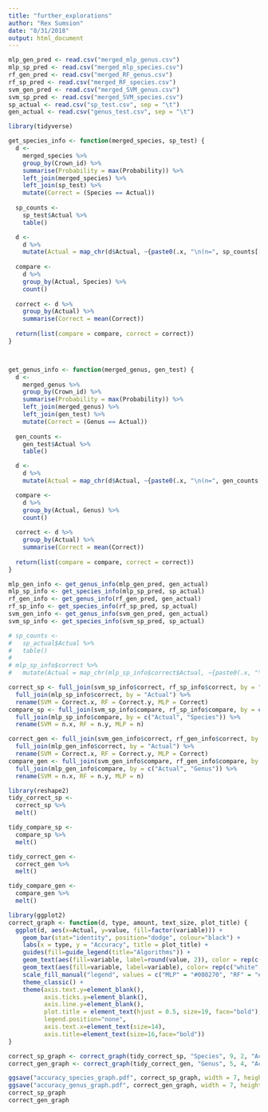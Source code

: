 ```yaml
---
title: "further_explorations"
author: "Rex Sumsion"
date: "8/31/2018"
output: html_document
---
```


```r
mlp_gen_pred <- read.csv("merged_mlp_genus.csv")
mlp_sp_pred <- read.csv("merged_mlp_species.csv")
rf_gen_pred <- read.csv("merged_RF_genus.csv")
rf_sp_pred <- read.csv("merged_RF_species.csv")
svm_gen_pred <- read.csv("merged_SVM_genus.csv")
svm_sp_pred <- read.csv("merged_SVM_species.csv")
sp_actual <- read.csv("sp_test.csv", sep = "\t")
gen_actual <- read.csv("genus_test.csv", sep = "\t")
```

```r
library(tidyverse)

get_species_info <- function(merged_species, sp_test) {
  d <-
    merged_species %>%
    group_by(Crown_id) %>%
    summarise(Probability = max(Probability)) %>%
    left_join(merged_species) %>%
    left_join(sp_test) %>%
    mutate(Correct = (Species == Actual))
  
  sp_counts <- 
    sp_test$Actual %>%
    table()

  d <-
    d %>%
    mutate(Actual = map_chr(d$Actual, ~{paste0(.x, "\n(n=", sp_counts[[.x]], ")")}))
  
  compare <-
    d %>%
    group_by(Actual, Species) %>%
    count()
  
  correct <- d %>%
    group_by(Actual) %>%
    summarise(Correct = mean(Correct))
  
  return(list(compare = compare, correct = correct))
}



get_genus_info <- function(merged_genus, gen_test) {
  d <- 
    merged_genus %>%
    group_by(Crown_id) %>%
    summarise(Probability = max(Probability)) %>%
    left_join(merged_genus) %>%
    left_join(gen_test) %>%
    mutate(Correct = (Genus == Actual)) 
  
  gen_counts <- 
    gen_test$Actual %>%
    table()

  d <-
    d %>%
    mutate(Actual = map_chr(d$Actual, ~{paste0(.x, "\n(n=", gen_counts[[.x]], ")")}))

  compare <-
    d %>%
    group_by(Actual, Genus) %>%
    count()
  
  correct <- d %>%
    group_by(Actual) %>%
    summarise(Correct = mean(Correct))
  
  return(list(compare = compare, correct = correct))
}

```


```r
mlp_gen_info <- get_genus_info(mlp_gen_pred, gen_actual)
mlp_sp_info <- get_species_info(mlp_sp_pred, sp_actual)
rf_gen_info <- get_genus_info(rf_gen_pred, gen_actual)
rf_sp_info <- get_species_info(rf_sp_pred, sp_actual)
svm_gen_info <- get_genus_info(svm_gen_pred, gen_actual)
svm_sp_info <- get_species_info(svm_sp_pred, sp_actual)

# sp_counts <- 
#   sp_actual$Actual %>%
#   table()
# 
# mlp_sp_info$correct %>%
#   mutate(Actual = map_chr(mlp_sp_info$correct$Actual, ~{paste0(.x, "\n(n=", sp_counts[[.x]], ")")}))

correct_sp <- full_join(svm_sp_info$correct, rf_sp_info$correct, by = "Actual") %>%
  full_join(mlp_sp_info$correct, by = "Actual") %>%
  rename(SVM = Correct.x, RF = Correct.y, MLP = Correct)
compare_sp <- full_join(svm_sp_info$compare, rf_sp_info$compare, by = c("Actual", "Species")) %>%
  full_join(mlp_sp_info$compare, by = c("Actual", "Species")) %>%
  rename(SVM = n.x, RF = n.y, MLP = n)

correct_gen <- full_join(svm_gen_info$correct, rf_gen_info$correct, by = "Actual") %>%
  full_join(mlp_gen_info$correct, by = "Actual") %>%
  rename(SVM = Correct.x, RF = Correct.y, MLP = Correct)
compare_gen <- full_join(svm_gen_info$compare, rf_gen_info$compare, by = c("Actual", "Genus")) %>%
  full_join(mlp_gen_info$compare, by = c("Actual", "Genus")) %>%
  rename(SVM = n.x, RF = n.y, MLP = n)

library(reshape2)
tidy_correct_sp <-
  correct_sp %>%
  melt()

tidy_compare_sp <-
  compare_sp %>%
  melt()

tidy_correct_gen <-
  correct_gen %>%
  melt()

tidy_compare_gen <-
  compare_gen %>%
  melt()
```

```r
library(ggplot2)
correct_graph <- function(d, type, amount, text_size, plot_title) {
  ggplot(d, aes(x=Actual, y=value, fill=factor(variable))) +
    geom_bar(stat="identity", position="dodge", colour="black") +
    labs(x = type, y = "Accuracy", title = plot_title) +
    guides(fill=guide_legend(title="Algorithms")) +
    geom_text(aes(fill=variable, label=round(value, 2)), color = rep(c("white","black","black"), amount), position=position_dodge(width=0.9), vjust=2, size = text_size) +
    geom_text(aes(fill=variable, label=variable), color= rep(c("white","black","black"), amount), position=position_dodge(width=.9), vjust=5, size = text_size) +
    scale_fill_manual("legend", values = c("MLP" = "#000270", "RF" = "#c0d4e0", "SVM" = "#c0d4e0")) +
    theme_classic() +
    theme(axis.text.y=element_blank(),
          axis.ticks.y=element_blank(),
          axis.line.y=element_blank(),
          plot.title = element_text(hjust = 0.5, size=19, face="bold"),
          legend.position="none",
          axis.text.x=element_text(size=14),
          axis.title=element_text(size=16,face="bold"))
}

correct_sp_graph <- correct_graph(tidy_correct_sp, "Species", 9, 2, "Accuracy of Algorithms Across Species")
correct_gen_graph <- correct_graph(tidy_correct_gen, "Genus", 5, 4, "Accuracy of Algorithms Across Genus")

ggsave("accuracy_species_graph.pdf", correct_sp_graph, width = 7, height = 5)
ggsave("accuracy_genus_graph.pdf", correct_gen_graph, width = 7, height = 5)
correct_sp_graph
correct_gen_graph
```


